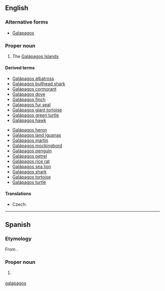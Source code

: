 {{also|Galapagos|galápagos}}

==English==

===Alternative forms===
* [[Galapagos]]

===Proper noun===
{{en-proper noun}}

# The [[Galápagos Islands]]

====Derived terms====
{{der-top}}
* [[Galápagos albatross]]
* [[Galápagos bullhead shark]]
* [[Galápagos cormorant]]
* [[Galápagos dove]]
* [[Galápagos finch]]
* [[Galapagos fur seal]]
* [[Galápagos giant tortoise]]
* [[Galápagos green turtle]]
* [[Galápagos hawk]]
{{der-mid}}
* [[Galápagos heron]]
* [[Galápagos land iguanas]]
* [[Galápagos martin]]
* [[Galápagos mockingbord]]
* [[Galápagos penguin]]
* [[Galápagos petrel]]
* [[Galápagos rice rat]]
* [[Galápagos sea lion]]
* [[Galápagos shark]]
* [[Galápagos tortoise]]
* [[Galápagos turtle]]
{{der-bottom}}

====Translations====
{{trans-top|the Galápagos Islands}}
* Czech: {{t+|cs|Galapágy|p}}
{{trans-mid}}
{{trans-bottom}}

[[Category:English terms spelled with Á|galapagos]]

----

==Spanish==

===Etymology===
From {{m|es|galápago}}.

===Proper noun===
{{es-proper noun}}

# {{l|en|Galápagos}}
#: {{syn|es|Archipiélago de Colón}}